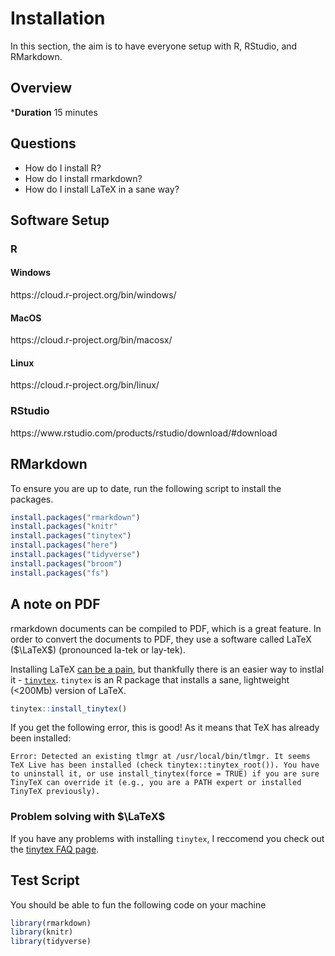 # Installation

In this section, the aim is to have everyone setup with R, RStudio, and RMarkdown.

## Overview

***Duration** 15 minutes

## Questions

* How do I install R?
* How do I install rmarkdown?
* How do I install LaTeX in a sane way?

## Software Setup

### R

#### Windows

https://cloud.r-project.org/bin/windows/

#### MacOS

https://cloud.r-project.org/bin/macosx/

#### Linux

https://cloud.r-project.org/bin/linux/

### RStudio

https://www.rstudio.com/products/rstudio/download/#download

## RMarkdown

To ensure you are up to date, run the following script to install the packages.

```r
install.packages("rmarkdown")
install.packages("knitr" 
install.packages("tinytex")
install.packages("here")
install.packages("tidyverse")
install.packages("broom")
install.packages("fs")
```

## A note on PDF

rmarkdown documents can be compiled to PDF, which is a great feature. In order to convert the documents to PDF, they use a software called LaTeX ($\LaTeX$) (pronounced la-tek or lay-tek). 

Installing LaTeX [can be a pain](https://yihui.name/tinytex/pain/), but thankfully there is an easier way to instlal it - [`tinytex`](https://yihui.name/tinytex/). `tinytex` is an R package that installs a sane, lightweight (<200Mb) version of LaTeX. 

```r
tinytex::install_tinytex()
```

If you get the following error, this is good! As it means that TeX has already been installed:

```
Error: Detected an existing tlmgr at /usr/local/bin/tlmgr. It seems TeX Live has been installed (check tinytex::tinytex_root()). You have to uninstall it, or use install_tinytex(force = TRUE) if you are sure TinyTeX can override it (e.g., you are a PATH expert or installed TinyTeX previously).
```

### Problem solving with $\LaTeX$

If you have any problems with installing `tinytex`, I reccomend you check out the [tinytex FAQ page](https://yihui.name/tinytex/faq/).

## Test Script

You should be able to fun the following code on your machine

```r
library(rmarkdown)
library(knitr)
library(tidyverse)
```
